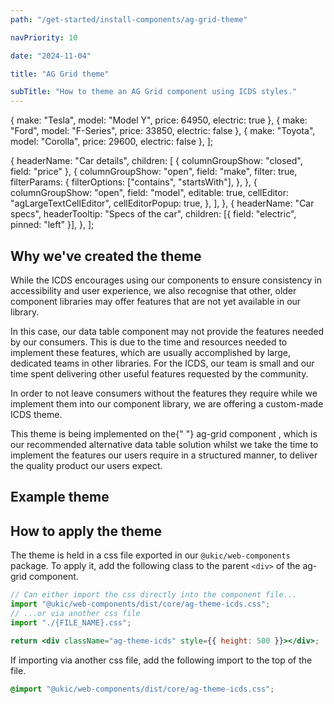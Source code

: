 ```yaml
---
path: "/get-started/install-components/ag-grid-theme"

navPriority: 10

date: "2024-11-04"

title: "AG Grid theme"

subTitle: "How to theme an AG Grid component using ICDS styles."
---
```



  { make: "Tesla", model: "Model Y", price: 64950, electric: true },
  { make: "Ford", model: "F-Series", price: 33850, electric: false },
  { make: "Toyota", model: "Corolla", price: 29600, electric: false },
];

  {
    headerName: "Car details",
    children: [
      { columnGroupShow: "closed", field: "price" },
      {
        columnGroupShow: "open",
        field: "make",
        filter: true,
        filterParams: {
          filterOptions: ["contains", "startsWith"],
        },
      },
      {
        columnGroupShow: "open",
        field: "model",
        editable: true,
        cellEditor: "agLargeTextCellEditor",
        cellEditorPopup: true,
      },
    ],
  },
  {
    headerName: "Car specs",
    headerTooltip: "Specs of the car",
    children: [{ field: "electric", pinned: "left" }],
  },
];

## Why we've created the theme

While the ICDS encourages using our components to ensure consistency in accessibility and user experience, we also recognise that other, older component libraries may offer features that are not yet available in our library.

In this case, our data table component may not provide the features needed by our consumers. This is due to the time and resources needed to implement these features, which are usually accomplished by large, dedicated teams in other libraries. For the ICDS, our team is small and our time spent delivering other useful features requested by the community.

In order to not leave consumers without the features they require while we implement them into our component library, we are offering a custom-made ICDS theme.

<p>
  This theme is being implemented on the{" "}
  <ic-link
    target="_blank"
    href="https://www.ag-grid.com/"
    rel="noreferer noopener nofollow"
  >
    ag-grid component
  </ic-link>
  , which is our recommended alternative data table solution whilst we take the time
  to implement the features our users require in a structured manner, to deliver
  the quality product our users expect.
</p>

## Example theme

<ComponentPreview>
  <div className="ag-theme-icds" style={{ height: 500 }}>
    <AgGridReact
      rowData={rowData}
      columnDefs={colDefs}
      rowSelection={{ mode: "multiRow" }}
      pagination
    />
  </div>
</ComponentPreview>

## How to apply the theme

The theme is held in a css file exported in our `@ukic/web-components` package. To apply it, add the following class to the parent `<div>` of the ag-grid component.

```jsx
// Can either import the css directly into the component file...
import "@ukic/web-components/dist/core/ag-theme-icds.css";
// ...or via another css file
import "./{FILE_NAME}.css";

return <div className="ag-theme-icds" style={{ height: 500 }}></div>;
```

If importing via another css file, add the following import to the top of the file.

```css
@import "@ukic/web-components/dist/core/ag-theme-icds.css";
```
